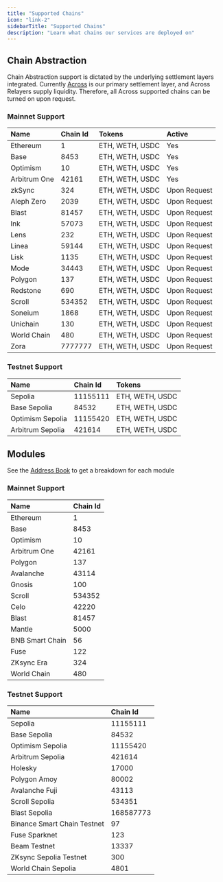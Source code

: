 ```yaml
---
title: "Supported Chains"
icon: "link-2"
sidebarTitle: "Supported Chains"
description: "Learn what chains our services are deployed on"
---
```


## Chain Abstraction

Chain Abstraction support is dictated by the underlying settlement layers integrated. Currently [Across](across.to) is our primary settlement layer, and Across Relayers supply liquidity. Therefore, all Across supported chains can be turned on upon request.

### Mainnet Support

|     Name     | Chain Id | Tokens          | Active       |
| :----------- | :------- | :-------------- | :----------- |
|   Ethereum   |    1     | ETH, WETH, USDC | Yes          |
|     Base     |   8453   | ETH, WETH, USDC | Yes          |
|   Optimism   |    10    | ETH, WETH, USDC | Yes          |
| Arbitrum One |  42161   | ETH, WETH, USDC | Yes          |
|    zkSync    |   324    | ETH, WETH, USDC | Upon Request |
|  Aleph Zero  |   2039   | ETH, WETH, USDC | Upon Request |
|    Blast     |  81457   | ETH, WETH, USDC | Upon Request |
|     Ink      |  57073   | ETH, WETH, USDC | Upon Request |
|     Lens     |   232    | ETH, WETH, USDC | Upon Request |
|    Linea     |  59144   | ETH, WETH, USDC | Upon Request |
|     Lisk     |   1135   | ETH, WETH, USDC | Upon Request |
|     Mode     |  34443   | ETH, WETH, USDC | Upon Request |
|   Polygon    |   137    | ETH, WETH, USDC | Upon Request |
|   Redstone   |   690    | ETH, WETH, USDC | Upon Request |
|    Scroll    |  534352  | ETH, WETH, USDC | Upon Request |
|   Soneium    |   1868   | ETH, WETH, USDC | Upon Request |
|   Unichain   |   130    | ETH, WETH, USDC | Upon Request |
| World Chain  |   480    | ETH, WETH, USDC | Upon Request |
|     Zora     | 7777777  | ETH, WETH, USDC | Upon Request |

### Testnet Support

|       Name       | Chain Id | Tokens          |
| :--------------- | :------- | :-------------- |
|     Sepolia      | 11155111 | ETH, WETH, USDC |
|   Base Sepolia   |  84532   | ETH, WETH, USDC |
| Optimism Sepolia | 11155420 | ETH, WETH, USDC |
| Arbitrum Sepolia |  421614  | ETH, WETH, USDC |

## Modules

<Info>See the [Address Book](../resources/address-book#modules) to get a breakdown for each module</Info>

### Mainnet Support

|      Name       | Chain Id |
| :-------------- | :------- |
|    Ethereum     |    1     |
|      Base       |   8453   |
|    Optimism     |    10    |
|  Arbitrum One   |  42161   |
|     Polygon     |   137    |
|    Avalanche    |  43114   |
|     Gnosis      |   100    |
|     Scroll      |  534352  |
|      Celo       |  42220   |
|      Blast      |  81457   |
|     Mantle      |   5000   |
| BNB Smart Chain |    56    |
|      Fuse       |   122    |
|   ZKsync Era    |   324    |
|   World Chain   |   480    |

### Testnet Support

|            Name             | Chain Id  |
| :-------------------------- | :-------- |
|           Sepolia           | 11155111  |
|        Base Sepolia         |   84532   |
|      Optimism Sepolia       | 11155420  |
|      Arbitrum Sepolia       |  421614   |
|           Holesky           |   17000   |
|        Polygon Amoy         |   80002   |
|       Avalanche Fuji        |   43113   |
|       Scroll Sepolia        |  534351   |
|        Blast Sepolia        | 168587773 |
| Binance Smart Chain Testnet |    97     |
|        Fuse Sparknet        |    123    |
|        Beam Testnet         |   13337   |
|   ZKsync Sepolia Testnet    |    300    |
|     World Chain Sepolia     |   4801    |
